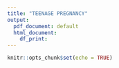 ```yaml
---
title: "TEENAGE PREGNANCY"
output:
  pdf_document: default
  html_document:
    df_print: 
---
```


```r
knitr::opts_chunk$set(echo = TRUE)
```

